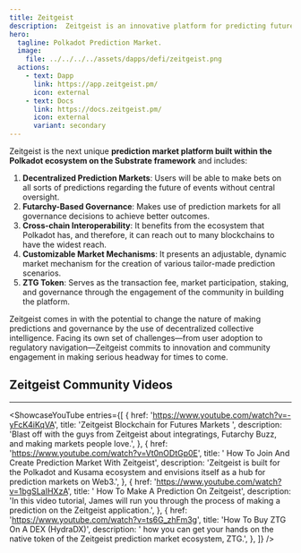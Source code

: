 ```yaml
---
title: Zeitgeist
description:  Zeitgeist is an innovative platform for predicting future events.
hero:
  tagline: Polkadot Prediction Market.
  image: 
    file: ../../../../assets/dapps/defi/zeitgeist.png
  actions:
    - text: Dapp
      link: https://app.zeitgeist.pm/
      icon: external
    - text: Docs
      link: https://docs.zeitgeist.pm/
      icon: external
      variant: secondary
---
```



Zeitgeist is the next unique **prediction market platform built within the Polkadot ecosystem on the Substrate framework** and includes:

1. **Decentralized Prediction Markets**: Users will be able to make bets on all sorts of predictions regarding the future of events without central oversight.
2. **Futarchy-Based Governance**: Makes use of prediction markets for all governance decisions to achieve better outcomes.
3. **Cross-chain Interoperability**: It benefits from the ecosystem that Polkadot has, and therefore, it can reach out to many blockchains to have the widest reach.
4. **Customizable Market Mechanisms**: It presents an adjustable, dynamic market mechanism for the creation of various tailor-made prediction scenarios.
5. **ZTG Token**: Serves as the transaction fee, market participation, staking, and governance through the engagement of the community in building the platform.

Zeitgeist comes in with the potential to change the nature of making predictions and governance by the use of decentralized collective intelligence. Facing its own set of challenges—from user adoption to regulatory navigation—Zeitgeist commits to innovation and community engagement in making serious headway for times to come.

## Zeitgeist Community Videos
------------
<ShowcaseYouTube
  entries={[
    {
      href: 'https://www.youtube.com/watch?v=-yFcK4iKqVA',
      title: 'Zeitgeist Blockchain for Futures Markets ',
      description: 'Blast off with the guys from Zeitgeist about integratings, Futarchy Buzz, and making markets people love.',
    },
        {
        href: 'https://www.youtube.com/watch?v=Vt0nODtGp0E',
      title: ' How To Join And Create Prediction Market With Zeitgeist',
      description: 'Zeitgeist is built for the Polkadot and Kusama ecosystem and envisions itself as a hub for prediction markets on Web3.',
    },
            {
        href: 'https://www.youtube.com/watch?v=1bgSLaIHXzA',
      title: ' How To Make A Prediction On Zeitgeist',
      description: 'In this video tutorial, James will run you through the process of making a prediction on the Zeitgeist application.',
    },
            {
        href: 'https://www.youtube.com/watch?v=ts6G_zhFm3g',
      title: 'How To Buy ZTG On A DEX (HydraDX)',
      description: ' how you can get your hands on the native token of the Zeitgeist prediction market ecosystem, ZTG.',
    },
  ]} />